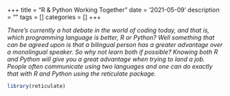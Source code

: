 +++
title = "R & Python Working Together"
date = '2021-05-09'
description = ""
tags = []
categories = []
+++

*There's currently a hot debate in the world of coding today, and that is, which programming language is better, R or Python? Well something that can be agreed upon is that a bilingual person has a greater advantage over a monolingual speaker. So why not learn both if possible? Knowing both R and Python will give you a great advantage when trying to land a job. People often communicate using two languages and one can do exactly that with R and Python using the reticulate package.* 
```r
library(reticulate)

```

```python

```

